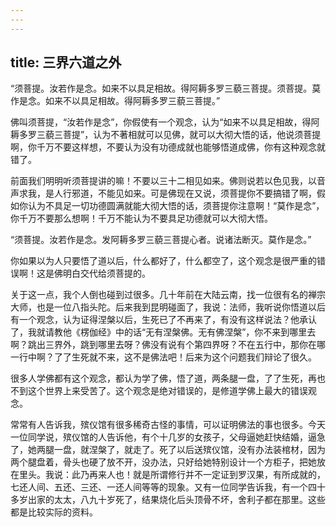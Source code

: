 ```yaml
---
---
---
```

title: 三界六道之外
---




“须菩提。汝若作是念。如来不以具足相故。得阿耨多罗三藐三菩提。须菩提。莫作是念。如来不以具足相故。得阿耨多罗三藐三菩提。”

佛叫须菩提，“汝若作是念”，你假使有一个观念，认为“如来不以具足相故，得阿耨多罗三藐三菩提”，认为不著相就可以见佛，就可以大彻大悟的话，他说须菩提啊，你千万不要这样想，不要认为没有功德成就也能够悟道成佛，你有这种观念就错了。

前面我们明明听须菩提讲的嘛！不要以三十二相见如来。佛则说若以色见我，以音声求我，是人行邪道，不能见如来。可是佛现在又说，须菩提你不要搞错了啊，假如你认为不具足一切功德圆满就能大彻大悟的话，须菩提你注意啊！“莫作是念”，你千万不要那么想啊！千万不能认为不要具足功德就可以大彻大悟。

“须菩提。汝若作是念。发阿耨多罗三藐三菩提心者。说诸法断灭。莫作是念。”

你如果以为人只要悟了道以后，什么都好了，什么都空了，这个观念是很严重的错误啊！这是佛明白交代给须菩提的。

关于这一点，我个人倒也碰到过很多。几十年前在大陆云南，找一位很有名的禅宗大师，也是一位八指头陀。后来我到昆明碰面了，我说：法师，我听说你悟道以后有一个观念，认为证得涅槃以后，生死已了不再来了，有没有这样说法？他承认了，我就请教他《楞伽经》中的话“无有涅槃佛。无有佛涅槃”，你不来到哪里去啊？跳出三界外，跳到哪里去呀？佛没有说有个第四界呀？不在五行中，那你在哪一行中啊？了了生死就不来，这不是佛法吧！后来为这个问题我们辩论了很久。

很多人学佛都有这个观念，都认为学了佛，悟了道，两条腿一盘，了了生死，再也不到这个世界上来受苦了。这个观念是绝对错误的，是修道学佛上最大的错误观念。

常常有人告诉我，殡仪馆有很多稀奇古怪的事情，可以证明佛法的事也很多。今天一位同学说，殡仪馆的人告诉他，有个十几岁的女孩子，父母逼她赶快结婚，逼急了，她两腿一盘，就涅槃了，就走了。死了以后送殡仪馆，没有办法装棺材，因为两个腿盘着，骨头也硬了放不开，没办法，只好给她特别设计一个方柜子，把她放在里头。我说：此乃再来人也！就是所谓修行并不一定证到罗汉果，有所成就的，七还人间、五还、三还、一还人间等等的现象。又有一位同学告诉我，有一个四十多岁出家的太太，八九十岁死了，结果烧化后头顶骨不坏，舍利子都在那里。这些都是比较实际的资料。